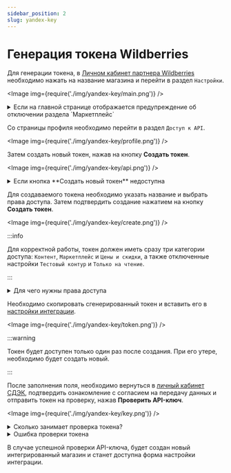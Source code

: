 ```yaml
---
sidebar_position: 2
slug: yandex-key
---
```


# Генерация токена Wildberries

Для генерации токена, в [Личном кабинет партнера Wildberries](https://seller.wildberries.ru/) необходимо нажать
на название магазина и перейти в раздел `Настройки`.

<Image img={require('./img/yandex-key/main.png')} />

<details>
    <summary>Если на главной странице отображается предупреждение об отключении раздела `Маркетплейс`</summary>

    <Image img={require('./img/yandex-key/notice.png')} />

    Интеграция не сможет работать при отключенном разделе `Маркетплейс`. Необходимо выполнить предлагаемые действия
    для исправления настроек.

</details>

Со страницы профиля необходимо перейти в раздел `Доступ к API`.

<Image img={require('./img/yandex-key/profile.png')} />

Затем создать новый токен, нажав на кнопку **Создать токен**.

<Image img={require('./img/yandex-key/api.png')} />

<details>
    <summary>Если кнопка **Создать новый токен** недоступна</summary>

    <Image img={require('./img/yandex-key/unavailable.png')} />

    При недоступности функционал создания нового токена, необходимо проверить права доступа используемого аккаунта
    или обратиться в техническую поддержку Wildberries.

</details>

Для создаваемого токена необходимо указать название и выбрать права доступа. Затем
подтвердить создание нажатием на кнопку **Создать токен**.

<Image img={require('./img/yandex-key/create.png')} />

:::info

Для корректной работы, токен должен иметь сразу три категории доступа: `Контент`, `Маркетплейс` и `Цены и скидки`, а
также отключенные настройки `Тестовый контур` и `Только на чтение`.

:::

<details>
    <summary>Для чего нужны права доступа</summary>

    - Доступ к категории `Контент` необходим для получения информации о габаритах товаров для накладной.
    - Доступ к категории `Маркетплейс` необходим для получения информации о заказах.
    - Доступ к категории `Цены и скидки` необходим для загрузки объявленной стоимости товара в накладную.
    - Благодаря отключенному параметру `Тестовый контур` интеграция будет работать с реальными данными. Тестового
    режима для DBS API в настоящий момент не существует у Wildberries.
    - Благодаря отключенному параметру `Только на чтение` интеграция сможет изменять статус заказа при передаче его
    в доставку, а также вручению. При активном параметре, заказы **не будут вручены получателю**, а будут возвращены
    отправителю **с выставлением счета на оплату за полную стоимость доставки**.

</details>

Необходимо скопировать сгенерированный токен и вставить его в [настройки интеграции](https://lk.cdek.ru/integration).

<Image img={require('./img/yandex-key/token.png')} />

:::warning

Токен будет доступен только один раз после создания. При его утере, необходимо будет создать новый.

:::

После заполнения поля, необходимо вернуться в [личный кабинет СДЭК](https://lk.cdek.ru), подтвердить ознакомление с
согласием на передачу данных и отправить токен на проверку, нажав **Проверить API-ключ**.

<Image img={require('./img/yandex-key/key.png')} />

<details>
    <summary>Сколько занимает проверка токена?</summary>

    <Image img={require('./img/yandex-key/check.png')} />

    Проверка токена занимает от 1 минуты до нескольких часов, в зависимости от нагрузки на сервер интеграции.

    Если проверка занимает более 24 часов, необходимо обратиться в [техническую поддержку СДЭК](mailto:integrator@cdek.ru).

</details>

<details>
    <summary>Ошибка проверки токена</summary>

    <Image img={require('./img/yandex-key/error.png')} />

    В случае ошибки проверки токена, необходимо проверить правильность введенного токена и выданных ему прав доступа.
    При необходимости, требуется создать новый токен и повторить процедуру.

    Если проблема не решается, необходимо обратиться в [техническую поддержку СДЭК](mailto:integrator@cdek.ru)

</details>

В случае успешной проверки API-ключа, будет создан новый интегрированный магазин и станет доступна форма настройки
интеграции.
